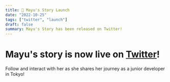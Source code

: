 ```yaml
---
title: 🚀 Mayu's Story Launch
date: "2022-10-25"
tags: ["twitter", "launch"]
draft: false
summary: Mayu's Story has been released on Twitter!
---
```


# Mayu's story is now live on [Twitter](https://instagram.com/remotestartupsenpai)!

Follow and interact with her as she shares her journey as a junior developer in Tokyo!
